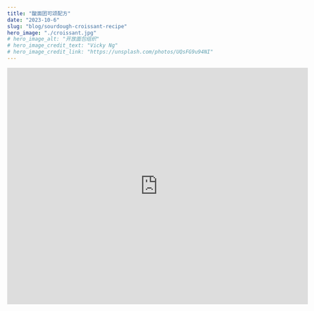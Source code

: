 ```yaml
---
title: "酸面团可颂配方"
date: "2023-10-6"
slug: "blog/sourdough-croissant-recipe"
hero_image: "./croissant.jpg"
# hero_image_alt: "开放面包组织"
# hero_image_credit_text: "Vicky Ng"
# hero_image_credit_link: "https://unsplash.com/photos/UQsFG9u94NI"
---
```


<iframe 
src="http://localhost:8000/brdclc/?flour_purpose=410&water=42.2&salt=1.95&starter=36.6&starter_hydration=100&sugar=13.4&butter=13.4&extra1=61" 
width="700px" height="550px" frameborder="0" scrolling="no"> 
</iframe>


